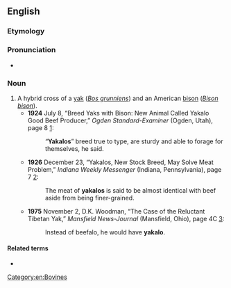 ==English==

===Etymology===
{{blend|en|yak|buffalo}}

===Pronunciation===
* {{a|GA}} {{IPA|en|/ˈjækəloʊ/}}

===Noun===
{{en-noun}}

# A hybrid cross of a [[yak]] (''[[Bos grunniens]]'') and an American [[bison]] (''[[Bison bison]]'').
#* '''1924''' July 8, “Breed Yaks with Bison: New Animal Called Yakalo Good Beef Producer,” ''Ogden Standard-Examiner'' (Ogden, Utah), page 8 [http://www.newspaperarchive.com/PdfViewer.aspx?img=49928449]:
#*: “'''Yakalos'''” breed true to type, are sturdy and able to forage for themselves, he said.
#* '''1926''' December 23, “Yakalos, New Stock Breed, May Solve Meat Problem,” ''Indiana Weekly Messenger'' (Indiana, Pennsylvania), page 7 [http://www.newspaperarchive.com/PdfViewer.aspx?img=11285180]:
#*: The meat of '''yakalos''' is said to be almost identical with beef aside from being finer-grained.
#* '''1975''' November 2, D.K. Woodman, “The Case of the Reluctant Tibetan Yak,” ''Mansfield News-Journal'' (Mansfield, Ohio), page 4C [http://www.newspaperarchive.com/PdfViewer.aspx?img=18299173]:
#*: Instead of beefalo, he would have '''yakalo'''.

====Related terms====
* {{l|en|beefalo}}

[[Category:en:Bovines]]